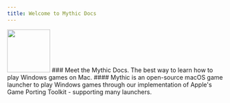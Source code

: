 ```yaml
---
title: Welcome to Mythic Docs
---
```

<img src='https://i.imgur.com/mE16gDj.png' height='100' width='100' />
### Meet the Mythic Docs. The best way to learn how to play Windows games on Mac.
#### Mythic is an open-source macOS game launcher to play Windows games through our implementation of Apple's Game Porting Toolkit - supporting many launchers.